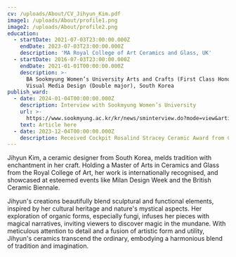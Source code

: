 ```yaml
---
cv: /uploads/About/CV_Jihyun_Kim.pdf
image1: /uploads/About/profile1.png
image2: /uploads/About/profile2.png
education:
  - startDate: 2021-07-03T23:00:00.000Z
    endDate: 2023-07-03T23:00:00.000Z
    description: 'MA Royal College of Art Ceramics and Glass, UK'
  - startDate: 2016-07-03T23:00:00.000Z
    endDate: 2021-01-01T00:00:00.000Z
    description: >-
      BA Sookmyung Women’s University Arts and Crafts (First Class Honor),
      Visual Media Design (Double major), South Korea
publish_ward:
  - date: 2024-01-04T00:00:00.000Z
    description: Interview with Sookmyung Women’s University
    url: >-
      https://www.sookmyung.ac.kr/kr/news/sminterview.do?mode=view&articleNo=85368&article.offset=0&articleLimit=9
    text: Article here
  - date: 2023-12-04T00:00:00.000Z
    description: Received Cockpit Rosalind Stracey Ceramic Award from Cockpit Arts
---
```


Jihyun Kim, a ceramic designer from South Korea, melds tradition with enchantment in her craft. Holding a Master of Arts in Ceramics and Glass from the Royal College of Art, her work is internationally recognised, and showcased at esteemed events like Milan Design Week and the British Ceramic Biennale. 

Jihyun's creations beautifully blend sculptural and functional elements, inspired by her cultural heritage and nature's mystical aspects. Her exploration of organic forms, especially fungi, infuses her pieces with magical narratives, inviting viewers to discover magic in the mundane. With meticulous attention to detail and a fusion of artistic form and utility, Jihyun's ceramics transcend the ordinary, embodying a harmonious blend of tradition and imagination.
